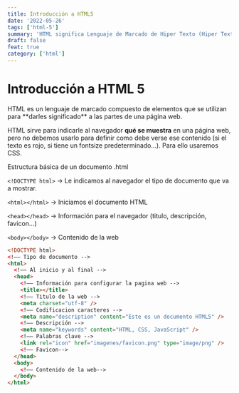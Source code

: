 ```yaml
---
title: Introducción a HTML5
date: '2022-05-26'
tags: ['html-5']
summary: 'HTML significa Lenguaje de Marcado de Hiper Texto (Hiper Text Markup Language), es decir, es un lenguaje de marcado, no de programación'
draft: false
feat: true
category: ['html']
---
```


# Introducción a HTML 5
<section>
HTML es un lenguaje de marcado compuesto de elementos que se utilizan para **darles significado** a las partes de una página web.

HTML sirve para indicarle al navegador **qué se muestra** en una página web, pero no debemos usarlo para definir como debe verse ese contenido (si el texto es rojo, si tiene un fontsize predeterminado...). Para ello usaremos CSS.

Estructura básica de un documento .html

`<!DOCTYPE html>` -> Le indicamos al navegador el tipo de documento que va a mostrar.

`<html></html>` -> Iniciamos el documento HTML

`<head></head>` -> Información para el navegador (titulo, descripción, favicon...)

`<body></body>` -> Contenido de la web

```html
<!DOCTYPE html>
<!–– Tipo de documento -->
<html>
  <!–– Al inicio y al final -->
  <head>
    <!–– Información para configurar la pagina web -->
    <title></title>
    <!–– Titulo de la web -->
    <meta charset="utf-8" />
    <!–– Codificacion caracteres -->
    <meta name="description" content="Este es un documento HTML5" />
    <!–– Descripción -->
    <meta name="keywords" content="HTML, CSS, JavaScript" />
    <!–– Palabras clave -->
    <link rel="icon" href="imagenes/favicon.png" type="image/png" />
    <!–– Favicon-->
  </head>
  <body>
    <!–– Contenido de la web-->
  </body>
</html>
```
</section>